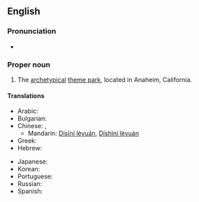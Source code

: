 ==English==
{{wikipedia}}

===Pronunciation===
* {{IPA|/dɪzniːlænd/}}

===Proper noun===
{{en-proper noun}}

# The [[archetypical]] [[theme park]], located in Anaheim, California.

====Translations====
{{trans-top|Disneyland, theme park}}
* Arabic: {{t|ar|ديزني لاند|sc=Arab}}
* Bulgarian: {{t|bg|Дисниленд|tr=Disnilend|sc=Cyrl}}
* Chinese: {{zh-ts|迪斯尼樂園|迪斯尼乐园}}, {{zh-ts|迪士尼樂園|迪士尼乐园}}
** Mandarin: [[Dísīní lèyuán]], [[Díshìní lèyuán]]
* Greek: {{t|el|Ντίσνεϋλαντ|sc=polytonic}}
* Hebrew: {{t|he|דיסנילנד|sc=Hebr}}
{{trans-mid}}
* Japanese: {{t-|ja|ディズニーランド|tr=Dizunīrando|sc=Jpan}}
* Korean: {{t|ko|디즈니랜드|sc=Hang}}
* Portuguese: {{t|pt|Disneylândia}}
* Russian: {{t|ru|Диснейленд|tr=Disnejlend|sc=Cyrl}}
* Spanish: {{t|es|Disneylandia}}
{{trans-bottom}}